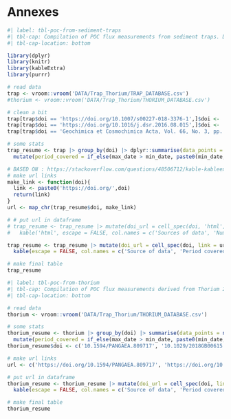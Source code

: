# Annexes

```{=html}
<!--#https://github.com/quarto-dev/quarto-cli/discussions/1042-->
<style type="text/css">
caption, .table-caption {
  text-align: left;
}
</style>
```

```r
#| label: tbl-poc-from-sediment-traps
#| tbl-cap: Compilation of POC flux measurements from sediment traps. Data taken from public databases listed on PANGAEA or extracted from articles (with the help of Frédéric Le Moigne and Meike Vogt). The number of measurements could be different from the original publication after data cleaning and potential removal of duplicates.
#| tbl-cap-location: bottom

library(dplyr)
library(knitr)
library(kableExtra)
library(purrr)

# read data
trap <- vroom::vroom('DATA/Trap_Thorium/TRAP_DATABASE.csv')
#thorium <- vroom::vroom('DATA/Trap_Thorium/THORIUM_DATABASE.csv')

# clean a bit
trap[trap$doi == 'https://doi.org/10.1007/s00227-018-3376-1',]$doi <- '10.1007/s00227-018-3376-1'
trap[trap$doi == 'https://doi.org/10.1016/j.dsr.2016.08.015',]$doi <- '10.1016/j.dsr.2016.08.015'
trap[trap$doi == 'Geochimica et Cosmochimica Acta, Vol. 66, No. 3, pp. 457–465, 2002',]$doi <- '10.1016/S0016-7037(01)00787-6'

# some stats
trap_resume <- trap |> group_by(doi) |> dplyr::summarise(data_points = n(), max_date = lubridate::year(max(start_date)), min_date = lubridate::year(min(start_date))) |> arrange(desc(data_points)) |>
  mutate(period_covered = if_else(max_date > min_date, paste0(min_date,'-',max_date), paste0(max_date)))

# BASED ON : https://stackoverflow.com/questions/48506712/kable-kableextra-cells-with-hyperlinks
# make url links
make_link <- function(doi){
  link <- paste0('https://doi.org/',doi)
  return(link)
}
url <- map_chr(trap_resume$doi, make_link)

# # put url in dataframe
# trap_resume <- trap_resume |> mutate(doi_url = cell_spec(doi, 'html', link = url)) |> select(doi_url, data_points) |>
#   kable('html', escape = FALSE, col.names = c('Sources of data', 'Number of measurements'), align = 'l') #|> kable_styling(bootstrap_options = c("hover", "condensed"))

trap_resume <- trap_resume |> mutate(doi_url = cell_spec(doi, link = url)) |> select(doi_url, period_covered, data_points) |>
  kable(escape = FALSE, col.names = c('Source of data', 'Period covered', 'Number of measurements'), align = 'l') 

# make final table
trap_resume
```

```r
#| label: tbl-poc-from-thorium
#| tbl-cap: Compilation of POC flux measurements derived from Thorium 234. Data taken from public databases listed on PANGAEA or extracted from articles (with the help of Frédéric Le Moigne). The number of measurements could be different from the original publication after data cleaning and potential removal of duplicates.
#| tbl-cap-location: bottom

# read data
thorium <- vroom::vroom('DATA/Trap_Thorium/THORIUM_DATABASE.csv')

# some stats
thorium_resume <- thorium |> group_by(doi) |> summarise(data_points = n(), max_date = lubridate::year(max(start_date)), min_date = lubridate::year(min(start_date))) |> arrange(desc(data_points)) |>
  mutate(period_covered = if_else(max_date > min_date, paste0(min_date,'-',max_date), paste0(max_date)))
thorium_resume$doi <- c('10.1594/PANGAEA.809717', '10.1029/2018GB00615', '10.1525/elementa.2020.030')

# make url links
url <- c('https://doi.org/10.1594/PANGAEA.809717', 'https://doi.org/10.1029/2018GB006158', 'https://doi.org/10.1525/elementa.2020.030')

# put url in dataframe
thorium_resume <- thorium_resume |> mutate(doi_url = cell_spec(doi, link = url)) |> select(doi_url, period_covered, data_points) |>
  kable(escape = FALSE, col.names = c('Source of data', 'Period covered', 'Number of measurements'), align = 'l') #|> kable_styling(bootstrap_options = c("hover", "condensed"))

# make final table
thorium_resume
```